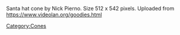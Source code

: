 Santa hat cone by Nick Pierno. Size 512 x 542 pixels. Uploaded from https://www.videolan.org/goodies.html [[Category:Cones]]